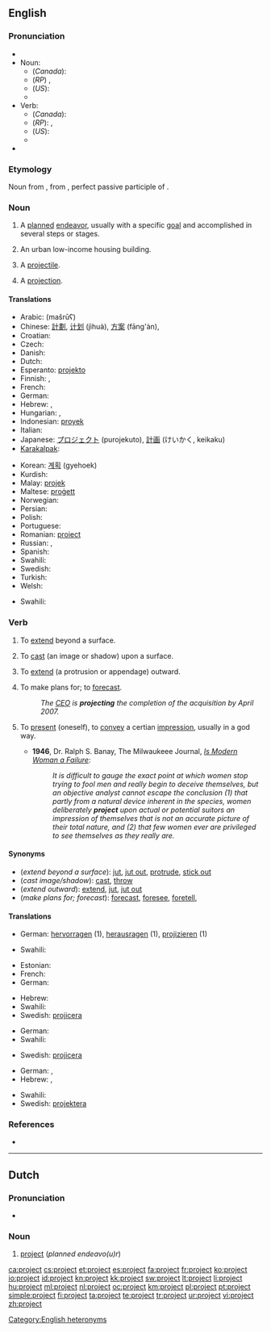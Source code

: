 {{slim-wikipedia|Project (disambiguation)}}
==English==

===Pronunciation===
{{rel-top|RP, US, and Canadian pronunciation, including audio}}
* {{audio|En-us-project.ogg|audio (US)}}
* Noun:
** (''Canada''): {{IPA|/ˈpɹɑdʒɛk̚t/}}
** (''RP'') {{IPA|/ˈpɹəʊʤɛkt/|/pɹɒʤɛkt/}}, {{SAMPA|/"pr@UdZEkt/|/"prQdZEkt/}}
** (''US''): {{IPA|/ˈpɻɑʤɛkt/}}
** {{Audio|en-ca-project-noun.ogg|Audio (Canada) (noun)}}
* Verb:
** (''Canada''): {{IPA|/pɹəˈʤɛk̚t/}}
** (''RP''): {{IPA|/prəˈʤɛkt/}}, {{SAMPA|/pr@"dZEkt/}}
** (''US''): {{IPA|/pɻəˈʤɛkt/}}
** {{Audio|en-ca-project-verb.ogg|Audio (Canada) (verb)}}
* {{rhymes|ɛkt}}
{{rel-bottom}}

===Etymology===
Noun from {{etyl|la}} {{term|proiectum|prōiectum|projection|lang=la}}, from {{term|proiectus|prōiectus||lang=la}}, perfect passive participle of {{term|proicio|prōiciō|throw forth, extend; expel|lang=la}}.

===Noun===
{{en-noun}}

# A [[plan]]ned [[endeavor]], usually with a specific [[goal]] and accomplished in several steps or stages.
# {{US}} An urban low-income housing building.
# {{obsolete}} A [[projectile]].
# {{obsolete}} A [[projection]].

====Translations====
{{trans-top|planned endeavor}}
* Arabic: {{Arab|[[مشروع]]}} (mašrūʕ) {{m}}
* Chinese: [[計劃]], [[计划]] (jìhuà), [[方案]] (fāng'àn),
* Croatian: {{t+|hr|projekt|m}}
* Czech: {{t+|cs|projekt|m}}
* Danish: {{t-|da|projekt}}
* Dutch: {{t+|nl|project|n}}
* Esperanto: [[projekto]]
* Finnish: {{t+|fi|suunnitelma}},  {{t+|fi|hanke}}
* French: {{t+|fr|projet|m}}
* German: {{t+|de|Projekt|n}}
* Hebrew: {{t-|he|פרויקט|m|tr=proyékt}}, {{t-|he|מיזם|m|tr=meizám}}
* Hungarian: {{t+|hu|terv}},  {{t+|hu|projekt}}
* Indonesian: [[proyek]]
* Italian: {{t+|it|progetto|m}}
* Japanese: [[プロジェクト]] (purojekuto), [[計画]] (けいかく, keikaku)
* [[Karakalpak]]: {{tø|kaa|proekt}}
{{trans-mid}}
* Korean: [[계획]] (gyehoek)
* Kurdish: {{ku-Arab|[[پرۆژه‌]]}}
* Malay: [[projek]]
* Maltese: [[proġett]] {{m}}
* Norwegian: {{t-|no|prosjekt|n}}
* Persian: {{t+|fa|پروژه}}
* Polish: {{t+|pl|projekt|m}}
* Portuguese: {{t+|pt|projeto|m}}
* Romanian: [[proiect]] {{n}}
* Russian: {{t+|ru|план|m|tr=plan}}, {{t+|ru|проект|m|tr=proékt}}
* Spanish: {{t+|es|proyecto|m}}
* Swahili: {{t+|sw|mradi|xs=Swahili}}
* Swedish: {{t+|sv|projekt|n}}
* Turkish: {{t+|tr|proje}}
* Welsh: {{t+|cy|prosiect|m|xs=Welsh}}
{{trans-bottom}}

{{trans-top|Urban low-income housing building}}
* Swahili: {{t|sw|miradi|xs=Swahili}}
{{trans-mid}}
{{trans-bottom}}

===Verb===
{{en-verb}}

# {{intransitive}} To [[extend]] beyond a surface.
# {{transitive}} To [[cast]] (an image or shadow) upon a surface.
# {{transitive}}  To [[extend]] (a protrusion or appendage) outward.
# {{transitive}}  To make plans for; to [[forecast]].
#: ''The [[CEO]] is '''projecting''' the completion of the acquisition by April 2007.''
# {{transitive|reflexive}} To [[present]] (oneself), to [[convey]] a certian [[impression]], usually in a god way.
#* '''1946''', Dr. Ralph S. Banay, The Milwaukeee Journal, ''[http://news.google.com/newspapers?nid=1499&dat=19461207&id=NS0aAAAAIBAJ&sjid=8iMEAAAAIBAJ&pg=4499,3742545 Is Modern Woman a Failure]'':
#*: ''It is difficult to gauge the exact point at which women stop trying to fool men and really begin to deceive themselves, but an objective analyst cannot escape the conclusion (1) that partly from a natural device inherent in the species, women deliberately '''project''' upon actual or potential suitors an impression of themselves that is not an accurate picture of their total nature, and (2) that few women ever are privileged to see themselves as they really are.''

====Synonyms====
* (''extend beyond a surface''): [[jut]], [[jut out]], [[protrude]], [[stick out]]
* (''cast image/shadow''): [[cast]], [[throw]]
* (''extend outward''): [[extend]], [[jut]], [[jut out]]
* (''make plans for; forecast''): [[forecast]], [[foresee]], [[foretell]],

====Translations====

{{trans-top|extend beyond a surface}}
* German: [[hervorragen]] (1), [[herausragen]] (1), [[projizieren]] (1)
{{trans-mid}}
* Swahili: {{t|sw|miradi|xs=Swahili}}
{{trans-bottom}}

{{trans-top|cast (image/shadow)}}
* Estonian: {{t+|et|kujutama}}
* French: {{t+|fr|projeter}}
* German: {{t+|de|projizieren}}
{{trans-mid}}
* Hebrew: {{t|he|הקרין|tr=hikrín}}
* Swahili: {{t|sw|miradi|xs=Swahili}}
* Swedish: [[projicera]]
{{trans-bottom}}

{{trans-top|extend outward}}
* German: {{t+|de|projizieren}}
* Swahili: {{t|sw|miradi|xs=Swahili}}
{{trans-mid}}
* Swedish: [[projicera]]
{{trans-bottom}}

{{trans-top|make plans for; forecast}}
* German: {{t+|de|projizieren}}, {{t+|de|planen}}
* Hebrew: {{t-|he|תכנן|tr=tikhnén}}, {{t|he|ציפה|tr=tzipá}}
{{trans-mid}}
* Swahili: {{t|sw|miradi|xs=Swahili}}
* Swedish: [[projektera]]
{{trans-bottom}}

===References===
* {{R:OED2}}

[[Category:English heteronyms]]

----

==Dutch==

===Pronunciation===
* {{audio|Nl-project.ogg|audio}}

===Noun===
{{nl-noun|g=n|projecten|projectje}}

# [[#English|project]] (''planned endeavo(u)r'')

[[ca:project]]
[[cs:project]]
[[et:project]]
[[es:project]]
[[fa:project]]
[[fr:project]]
[[ko:project]]
[[io:project]]
[[id:project]]
[[kn:project]]
[[kk:project]]
[[sw:project]]
[[lt:project]]
[[li:project]]
[[hu:project]]
[[ml:project]]
[[nl:project]]
[[oc:project]]
[[km:project]]
[[pl:project]]
[[pt:project]]
[[simple:project]]
[[fi:project]]
[[ta:project]]
[[te:project]]
[[tr:project]]
[[ur:project]]
[[vi:project]]
[[zh:project]]